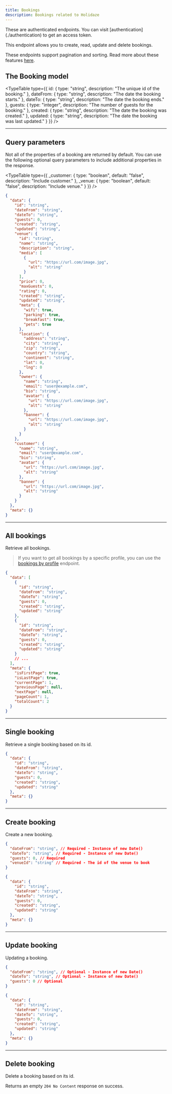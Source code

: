 ```yaml
---
title: Bookings
description: Bookings related to Holidaze
---
```



<Callout variant="warning">
  These are authenticated endpoints. You can visit [authentication](./authentication) to get an access token.
</Callout>

This endpoint allows you to create, read, update and delete bookings.

These endpoints support pagination and sorting. Read more about these features [here](../pagination-sorting).

## The Booking model

<TypeTable
  type={{
    id: { type: "string", description: "The unique id of the booking." },
    dateFrom: { type: "string", description: "The date the booking starts." },
    dateTo: { type: "string", description: "The date the booking ends." },
    guests: { type: "integer", description: "The number of guests for the booking." },
    created: { type: "string", description: "The date the booking was created." },
    updated: { type: "string", description: "The date the booking was last updated." }
  }}
/>

<Hr />

## Query parameters

Not all of the properties of a booking are returned by default. You can use the following optional query parameters to include additional properties in the response.

<TypeTable
  type={{
    _customer: { type: "boolean", default: "false", description: "Include customer." },
    _venue: { type: "boolean", default: "false", description: "Include venue." }
  }}
/>

```json title="Example with all optional query parameters"
{
  "data": {
    "id": "string",
    "dateFrom": "string",
    "dateTo": "string",
    "guests": 0,
    "created": "string",
    "updated": "string",
    "venue": {
      "id": "string",
      "name": "string",
      "description": "string",
      "media": [
        {
          "url": "https://url.com/image.jpg",
          "alt": "string"
        }
      ],
      "price": 0,
      "maxGuests": 0,
      "rating": 0,
      "created": "string",
      "updated": "string",
      "meta": {
        "wifi": true,
        "parking": true,
        "breakfast": true,
        "pets": true
      },
      "location": {
        "address": "string",
        "city": "string",
        "zip": "string",
        "country": "string",
        "continent": "string",
        "lat": 0,
        "lng": 0
      },
      "owner": {
        "name": "string",
        "email": "user@example.com",
        "bio": "string",
        "avatar": {
          "url": "https://url.com/image.jpg",
          "alt": "string"
        },
        "banner": {
          "url": "https://url.com/image.jpg",
          "alt": "string"
        }
      }
    },
    "customer": {
      "name": "string",
      "email": "user@example.com",
      "bio": "string",
      "avatar": {
        "url": "https://url.com/image.jpg",
        "alt": "string"
      },
      "banner": {
        "url": "https://url.com/image.jpg",
        "alt": "string"
      }
    }
  },
  "meta": {}
}
```

<Hr />

## All bookings

<EndpointDetails path="/holidaze/bookings" />

Retrieve all bookings.

> If you want to get all bookings by a specific profile, you can use the [bookings by profile](./profiles#all-bookings-by-profile) endpoint.

```json title="Response"
{
  "data": [
    {
      "id": "string",
      "dateFrom": "string",
      "dateTo": "string",
      "guests": 0,
      "created": "string",
      "updated": "string"
    },
    {
      "id": "string",
      "dateFrom": "string",
      "dateTo": "string",
      "guests": 0,
      "created": "string",
      "updated": "string"
    }
    // ...
  ],
  "meta": {
    "isFirstPage": true,
    "isLastPage": true,
    "currentPage": 1,
    "previousPage": null,
    "nextPage": null,
    "pageCount": 1,
    "totalCount": 2
  }
}
```

<Hr />

## Single booking

<EndpointDetails path="/holidaze/bookings/<id>" />

Retrieve a single booking based on its id.

```json title="Response"
{
  "data": {
    "id": "string",
    "dateFrom": "string",
    "dateTo": "string",
    "guests": 0,
    "created": "string",
    "updated": "string"
  },
  "meta": {}
}
```

<Hr />

## Create booking

<EndpointDetails method="POST" path="/holidaze/bookings" />

Create a new booking.

```json title="Request"
{
  "dateFrom": "string", // Required - Instance of new Date()
  "dateTo": "string", // Required - Instance of new Date()
  "guests": 0, // Required
  "venueId": "string" // Required - The id of the venue to book
}
```

```json title="Response"
{
  "data": {
    "id": "string",
    "dateFrom": "string",
    "dateTo": "string",
    "guests": 0,
    "created": "string",
    "updated": "string"
  },
  "meta": {}
}
```

<Hr />

## Update booking

<EndpointDetails method="PUT" path="/holidaze/bookings/<id>" />

Updating a booking.

```json title="Request"
{
  "dateFrom": "string", // Optional - Instance of new Date()
  "dateTo": "string", // Optional - Instance of new Date()
  "guests": 0 // Optional
}
```

```json title="Response"
{
  "data": {
    "id": "string",
    "dateFrom": "string",
    "dateTo": "string",
    "guests": 0,
    "created": "string",
    "updated": "string"
  },
  "meta": {}
}
```

<Hr />

## Delete booking

<EndpointDetails method="DELETE" path="/holidaze/bookings/<id>" />

Delete a booking based on its id.

Returns an empty `204 No Content` response on success.
